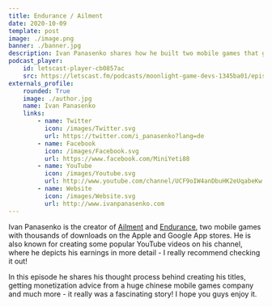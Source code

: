 ```yaml
---
title: Endurance / Ailment
date: 2020-10-09
template: post
image: ./image.png
banner: ./banner.jpg
description: Ivan Panasenko shares how he built two mobile games that got him the "Indie Game of the Year" award on the PlayStore.
podcast_player:
    id: letscast-player-cb0857ac
    src: https://letscast.fm/podcasts/moonlight-game-devs-1345ba01/episodes/mobile-indie-game-hit-creator-shares-his-journey/player.js
externals_profile:
    rounded: True
    image: ./author.jpg
    name: Ivan Panasenko
    links:
        - name: Twitter
          icon: /images/Twitter.svg
          url: https://twitter.com/i_panasenko?lang=de 
        - name: Facebook
          icon: /images/Facebook.svg
          url: https://www.facebook.com/MiniYeti88
        - name: YouTube
          icon: /images/Youtube.svg
          url: http://www.youtube.com/channel/UCF9oIW4anDbuHK2eUqabeKw 
        - name: Website
          icon: /images/Website.svg
          url: http://www.ivanpanasenko.com
---
```


Ivan Panasenko is the creator of [Ailment](http://www.ivanpanasenko.com/ailment/) and [Endurance](http://www.ivanpanasenko.com/endurance/), two mobile games with thousands of downloads on the Apple and Google App stores. 
He is also known for creating some popular YouTube videos on his channel, where he depicts his earnings in more detail - I really recommend checking it out!

In this episode he shares his thought process behind creating his titles, getting monetization advice from a huge chinese mobile games company and much more - it really was a fascinating 
story! I hope you guys enjoy it.